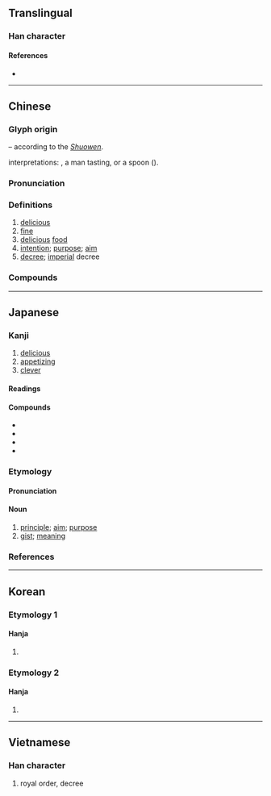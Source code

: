 {{also|㫐}}
{{character info}}
==Translingual==

===Han character===
{{Han char|rn=72|rad=日|as=02|sn=6|four=21601|canj=PA,XPA|ids=⿱匕日}}

====References====
* {{Han ref|kx=0489.060|dkj=13738|dj=0850.050|hdz=21485.070|uh=65E8|ud=26088|bh=A6AE|bd=42670}}

----

==Chinese==
{{zh-forms}}

===Glyph origin===
{{Han etyl}}
{{Han compound|匕|甘|t2=delicious|ls=psc|c1=p|c2=s}} – according to the ''[[w:Shuowen Jiezi|Shuowen]]''.

{{liushu|ic}} interpretations: {{zh-l|*匕}}, a man tasting, or a spoon ({{zh-l|*匙}}).

===Pronunciation===
{{zh-pron
|m=zhǐ
|m-s=
|c=zi2
|c-t=
|g=
|h=pfs=chṳ́
|j=
|mb=cǐ
|md=cī
|mn=chí
|mn-t=zi2
|w=2tsr
|x=
|mc=y
|oc=y
|cat=a,n
}}

===Definitions===
{{zh-hanzi}}

# [[delicious]]
# [[fine]]
# [[delicious]] [[food]]
# [[intention]]; [[purpose]]; [[aim]]
# [[decree]]; [[imperial]] decree

===Compounds===
{{zh-der|下旨|中旨|主旨|令旨|俞旨|候旨|傳旨|先意希旨|先意承旨|和旨|回旨|大旨|奉旨|奧旨|宏旨|宗旨|宣旨|密旨|御旨|恩旨|意旨|懿旨|承旨|承顏順旨|承風希旨|敕旨|教育宗旨|旨意|旨甘|旨蓄|旨要|旨趣|旨酒|旨酒嘉肴|望風承旨|本旨|法旨|無關宏旨|玄旨|甘旨|甘旨肥濃|睿旨|聖旨|背旨|臺旨|芳旨|要旨|言微旨遠|言近旨遠|諭旨|趣旨|辭微旨遠|辭旨|迎意承旨|違旨|金樽旨酒|鈞旨|阿意順旨|阿諛順旨|降旨|領旨|題旨}}

----

==Japanese==

===Kanji===
{{ja-kanji|grade=c|rs=日02}}

# [[delicious]]
# [[appetizing]]
# [[clever]]

====Readings====
{{ja-readings
|goon=し
|kanon=し
|kun=むね-, うま-い
}}

====Compounds====
* {{ja-r|旨%味|うま%み}}
* {{ja-r|要旨|ようし}}
* {{ja-r|趣旨|しゅし}}
* {{ja-r|本旨|ほんし}}

===Etymology===
{{ja-kanjitab|むね|yomi=k|alt=宗}}
{{rfe|ja}}

====Pronunciation====
{{ja-pron|むね|acc=2|acc_ref=DJR|acc2=1|acc2_ref=DJR}}

====Noun====
{{ja-noun|むね|hhira=むね}}

# [[principle]]; [[aim]]; [[purpose]]
# [[gist]]; [[meaning]]

===References===
<references />

----

==Korean==

===Etymology 1===

====Hanja====
{{ko-hanja|맛있다|맛있을|지}}

# {{hanja form of|지|[[delicious]]; [[tasty]]}}

===Etymology 2===

====Hanja====
{{ko-hanja|뜻|지}}

# {{hanja form of|지|[[meaning]]; [[definition]]}}

----

==Vietnamese==

===Han character===
{{vi-hantu|chỉ|rs=日02}}

# royal order, decree